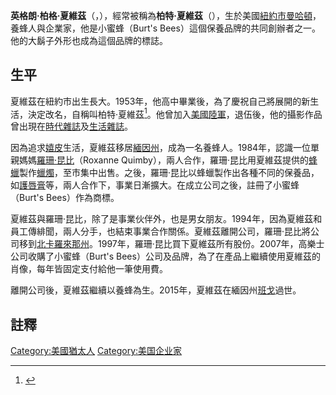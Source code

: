'''英格朗·柏格·夏維茲'''（{{lang-en|Ingram Berg Shavitz}}，{{bd|1935年|5月15日|2015年|7月5日|catIdx=Shavitz, Ingram}}），經常被稱為'''柏特·夏維茲'''（{{lang|en|Burt Shavitz}}），生於美國[[紐約市|紐約市]][[曼哈頓|曼哈頓]]，養蜂人與企業家，他是小蜜蜂（Burt's Bees）這個保養品牌的共同創辦者之一。他的大鬍子外形也成為這個品牌的標誌。

==生平==
夏維茲在紐約市出生長大。1953年，他高中畢業後，為了慶祝自己將展開的新生活，決定改名，自稱叫柏特·夏維茲<ref>{{cite web|title=10 things you didn’t know about the man behind Burt’s Bees|url=http://www.chatelaine.com/health/the-man-behind-burts-bees/|website=[[Chatelaine_(magazine)|Chatelaine]]|accessdate=January 6, 2015|archive-date=2021-01-25|archive-url=https://web.archive.org/web/20210125172908/https://www.chatelaine.com/health/the-man-behind-burts-bees/|dead-url=no}}</ref>。他曾加入[[美國陸軍|美國陸軍]]，退伍後，他的攝影作品曾出現在[[時代雜誌|時代雜誌]]及[[生活雜誌|生活雜誌]]。

因為追求[[嬉皮|嬉皮]]生活，夏維茲移居[[緬因州|緬因州]]，成為一名養蜂人。1984年，認識一位單親媽媽[[羅珊·昆比|羅珊·昆比]]（Roxanne Quimby），兩人合作，羅珊·昆比用夏維茲提供的[[蜂蠟|蜂蠟]]製作[[蠟燭|蠟燭]]，至市集中出售。之後，羅珊·昆比以蜂蠟製作出各種不同的保養品，如[[護唇膏|護唇膏]]等，兩人合作下，事業日漸擴大。在成立公司之後，註冊了小蜜蜂（Burt's Bees）作為商標。

夏維茲與羅珊·昆比，除了是事業伙伴外，也是男女朋友。1994年，因為夏維茲和員工傳緋聞，兩人分手，也結束事業合作關係。夏維茲離開公司，羅珊·昆比將公司移到[[北卡羅來那州|北卡羅來那州]]。1997年，羅珊·昆比買下夏維茲所有股份。2007年，高樂士公司收購了小蜜蜂（Burt's Bees）公司及品牌，為了在產品上繼續使用夏維茲的肖像，每年皆固定支付給他一筆使用費。

離開公司後，夏維茲繼續以養蜂為生。2015年，夏維茲在緬因州[[班戈_(缅因州)|班戈]]過世。

==註釋==
{{reflist}}
{{Authority control}}
{{DEFAULTSORT:Shavitz, Burt}}
[[Category:美國猶太人|Category:美國猶太人]]
[[Category:美国企业家|Category:美国企业家]]